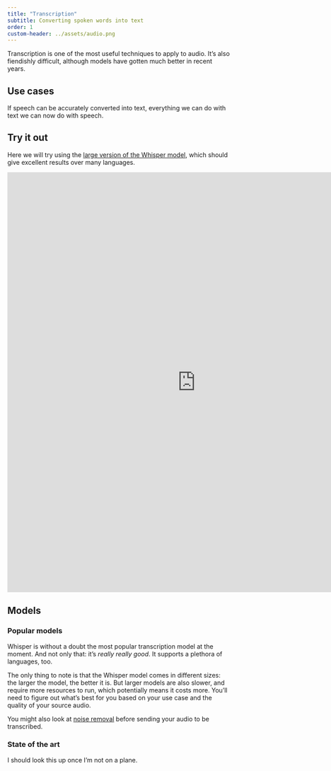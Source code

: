 ```yaml
---
title: "Transcription"
subtitle: Converting spoken words into text
order: 1
custom-header: ../assets/audio.png
---
```


<div style="display: none;">

![](../assets/audio.png)

</div>

Transcription is one of the most useful techniques to apply to audio. It's also fiendishly difficult, although models have gotten much better in recent years.

## Use cases

If speech can be accurately converted into text, everything we can do with text we can now do with speech.

## Try it out

Here we will try using the [large version of the Whisper model](https://huggingface.co/spaces/sanchit-gandhi/whisper-large-v2), which should give excellent results over many languages.

<iframe
	src="https://sanchit-gandhi-whisper-large-v2.hf.space"
	frameborder="0"
	width="850"
	height="950"
	allow="microphone"
></iframe>

## Models

### Popular models

Whisper is without a doubt the most popular transcription model at the moment. And not only that: it's *really really good*. It supports a plethora of languages, too.

The only thing to note is that the Whisper model comes in different sizes: the larger the model, the better it is. But larger models are also slower, and require more resources to run, which potentially means it costs more. You'll need to figure out what's best for you based on your use case and the quality of your source audio.

::: {.callout-info}
You might also look at [noise removal](removing-noise.qmd) before sending your audio to be transcribed.
:::

### State of the art

I should look this up once I'm not on a plane.